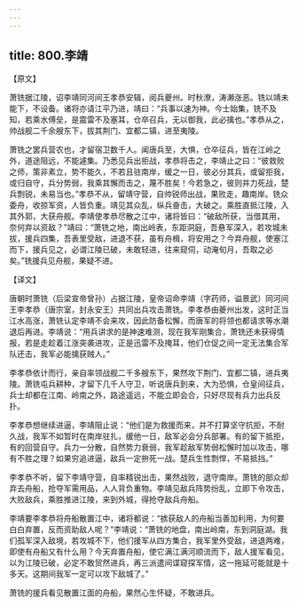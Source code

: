 ```yaml
---
---
---
```

title: 800.李靖
---



【原文】

萧铣据江陵，诏李靖同河间王孝恭安辑，阅兵夔州。时秋潦，涛濑涨恶。铣以靖未能下，不设备。诸将亦请江平乃进，靖曰：“兵事以速为神。今士始集，铣不及知，若乘水傅垒，是震雷不及塞耳，仓卒召兵，无以御我，此必擒也。”孝恭从之，帅战舰二千余艘东下，拔其荆门、宜都二镇，进至夷陵。

萧铣之罢兵营农也，才留宿卫数千人。闻唐兵至，大惧，仓卒征兵，皆在江岭之外，道途阻远，不能遽集。乃悉见兵出拒战，孝恭将击之，李靖止之曰：“彼救败之师，策非素立，势不能久，不若且驻南岸，缓之一日，彼必分其兵，或留拒我，或归自守，兵分势弱，我乘其懈而击之，蔑不胜矣！今若急之，彼则并力死战，楚兵剽锐，未易当也。”孝恭不从，留靖守营，自帅锐师出战，果败走，趣南岸。铣众委舟，收掠军资，人皆负重。靖见其众乱，纵兵奋击，大破之。乘胜直抵江陵，入其外郭，大获舟舰。李靖使孝恭尽散之江中，诸将皆曰：“破敌所获，当借其用，奈何弃以资敌？”靖曰：“萧铣之地，南出岭表，东距洞庭，吾悬军深入，若攻城未拔，援兵四集，吾表里受敌，进退不获，虽有舟楫，将安用之？今弃舟舰，使塞江而下，援兵见之，必谓江陵已破，未敢轻进，往来窥伺，动淹旬月，吾取之必矣。”铣援兵见舟舰，果疑不进。

【译文】

唐朝时萧铣（后梁宣帝曾孙）占据江陵，皇帝诏命李靖（字药师，谥景武）同河间王李孝恭（唐宗室，封永安王）共同出兵攻击萧铣。李孝恭由夔州出发，这时正当江水高涨，萧铣认定李靖不会来攻，因此防备松懈，而唐军的将领也都请求等水潮退后再进。李靖说：“用兵讲求的是神速难测，现在我军刚集合，萧铣还未获得情报，若是走趁着江涨突袭进攻，正是迅雷不及掩耳，他们仓促之间一定无法集合军队还击，我军必能擒获贼人。”

李孝恭依计而行，亲自率领战舰二千多艘东下，果然攻下荆门、宜都二镇，进兵夷陵。萧铣屯兵耕种，才留下几千人守卫，听说唐兵到来，大为恐惧，仓皇间征兵，兵士却都在江南、岭南之外，路途遥远，不能立即会合，只好尽现有兵力出兵反扑。

李孝恭想继续进逼，李靖阻止说：“他们是为救援而来，并不打算坚守抗拒，不耐久战，我军不如暂时在南岸驻扎，缓他一日，敌军必会分兵部署。有的留下抵拒，有的回营自守。兵力一分散，自然势力衰弱，我军趁敌军势弱松懈时加以攻击，哪有不胜之理？如果穷追进逼，敌兵一定拚死一战。楚兵生性剽悍，不易抵挡。”

李孝恭不听，留下李靖守营，自率精锐出击，果然战败，退守南岸。萧铣的部众却弃去舟船，抢夺军需用品，人人背负重物。李靖见敌兵阵势纷乱，立即下令攻击，大败敌兵，乘胜推进江陵，来到外城，得抢夺敌兵舟船。

李靖要李孝恭将舟船散置江中，诸将都说：“掳获敌人的舟船当善加利用，为何要白白弃置，反而资助敌人呢？”李靖说：“萧铣的地盘，南出岭南，东到洞庭湖。我们孤军深入敌境，若攻城不下，他们援军从四方集合，我军里外受敌，进退两难，即使有舟船又有什么用？今天弃置舟船，使它满江满河顺流而下，敌人援军看见，以为江陵已破，必定不敢贸然进兵，再三派遣间谍窥探军情，这一拖延可能就是十多天。这期间我军一定可以攻下敌城了。”

萧铣的援兵看见散置江面的舟船，果然心生怀疑，不敢进兵。